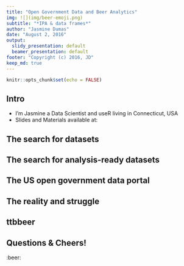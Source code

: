 ```yaml
---
title: "Open Government Data and Beer Analytics"
img: ![](img/beer-emoji.png)
subtitle: "*IPA & data frames*"
author: "Jasmine Dumas"
date: "August 2, 2016"
output:
  slidy_presentation: default
  beamer_presentation: default
footer: "Copyright (c) 2016, JD"
keep_md: true
---
```


```r
knitr::opts_chunk$set(echo = FALSE)
```

## Intro

- I'm Jasmine a Data Scientist and useR living in Connecticut, USA
- Slides and Materials available at: []()

## The search for datasets

## The search for analysis-ready datasets

## The US open government data portal

## The reality and struggle

## ttbbeer

## Questions & Cheers!

:beer:


